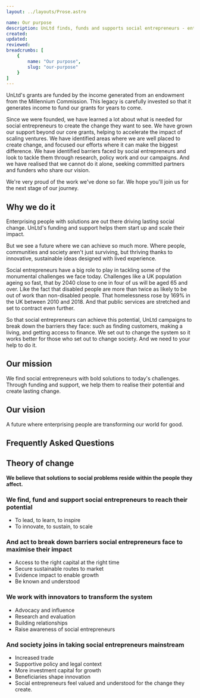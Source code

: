 ```yaml
---
layout: ../layouts/Prose.astro

name: Our purpose
description: UnLtd finds, funds and supports social entrepreneurs - enterprising people with solutions that change our society for the better. We were formed in 2002 by seven organisations who believed that social entrepreneurs had a much bigger contribution to make to our economy and society. We were among the first to back individuals with their own ideas to create social good
created: 
updated: 
reviewed: 
breadcrumbs: [
    {
        name: "Our purpose",
        slug: "our-purpose"
    }
]
---
```



UnLtd's grants are funded by the income generated from an endowment from the Millennium Commission. This legacy is carefully invested so that it generates income to fund our grants for years to come.

Since we were founded, we have learned a lot about what is needed for social entrepreneurs to create the change they want to see. We have grown our support beyond our core grants, helping to accelerate the impact of scaling ventures. We have identified areas where we are well placed to create change, and focused our efforts where it can make the biggest difference. We have identified barriers faced by social entrepreneurs and look to tackle them through research, policy work and our campaigns. And we have realised that we cannot do it alone, seeking committed partners and funders who share our vision.

We're very proud of the work we've done so far. We hope you'll join us for the next stage of our journey.

## Why we do it

Enterprising people with solutions are out there driving lasting social change. UnLtd's funding and support helps them start up and scale their impact.

But we see a future where we can achieve so much more. Where people, communities and society aren't just surviving, but thriving thanks to innovative, sustainable ideas designed with lived experience.

Social entrepreneurs have a big role to play in tackling some of the monumental challenges we face today. Challenges like a UK population ageing so fast, that by 2040 close to one in four of us will be aged 65 and over. Like the fact that disabled people are more than twice as likely to be out of work than non-disabled people. That homelessness rose by 169% in the UK between 2010 and 2018. And that public services are stretched and set to contract even further.

So that social entrepreneurs can achieve this potential, UnLtd campaigns to break down the barriers they face: such as finding customers, making a living, and getting access to finance. We set out to change the system so it works better for those who set out to change society. And we need to your help to do it.

## Our mission



We find social entrepreneurs with bold solutions to today's challenges. Through funding and support, we help them to realise their potential and create lasting change.

## Our vision

A future where enterprising people are transforming our world for good.

## Frequently Asked Questions

<Faq
  question="What is UnLtd?"
  answer="UnLtd is the Foundation for Social Entrepreneurs, a UK registered charity set up in 2002. We want a future where enterprising people are transforming our world for good. We call these people social entrepreneurs. We find social entrepreneurs with bold solutions to today's challenges. Through funding and support, we help them to realise their potential and create lasting change.  "
/>

<Faq
  question="What is UnLtd's purpose?"
  answer="A future where enterprising people are transforming our world for good."
/>

<Faq
  question="Who does UnLtd support?"
  answer="We support enterprising people who are transforming our world for good. We call these people social entrepreneurs and we support them at every stage of their journey. Social entrepreneurs come from all kinds of backgrounds and are seeking to deliver social solutions in many different ways. Whatever their background, one thing unites them, a passion to solve a social problem, and an entrepreneurial flair to make it happen."
/>

<Faq
  question="Where does UnLtd work?"
  answer="UnLtd works across the UK, supporting social entrepreneurs directly, as well as working with partners to back them. Although we don't do direct international work, we are the founder member of the Global Social Entrepreneurship Network, an international knowledge sharing network of agencies that support early stage social entrepreneurs."
/>

<Faq
  question="Who does UnLtd work with?"
  answer="UnLtd works directly with social entrepreneurs, and also partners with a wide variety of people and organisations to help find, fund and support social entrepreneurs. We have a number of partners who fund our work to either directly support social entrepreneurs, or to work with other supporters of social entrepreneurs. We also have a number of strategic partnerships with organisations that share similar goals, for example the Social Economy Alliance on our policy work."
/>

<Faq
  question="Why does UnLtd support social entrepreneurs to create profit with purpose businesses?"
  answer="UnLtd backs the individuals - the social entrepreneurs themselves - and their own approaches to delivering social impact. In some instances we work with social entrepreneurs to use mission locks to ensure that their social ventures remain true to their social mission and continue to deliver social impact."
/>

<Faq
  question="How is UnLtd run?"
  answer="UnLtd has a dedicated Board of Trustees who have governance oversight of UnLtd as an organisation, and the continuing management of the Millennium Awards Trust, with legal oversight from a government-appointed Protector who is a leading lawyer. The Senior Management Team consists of the Chief Executive and five directors who are responsible for the day-to-day management of the organisation. We have a brilliant team of staff who support social entrepreneurs, support our partners to support social entrepreneurs, as well as provide central services so that it all works smoothly. Meet our team and our board."
/>

<Faq
  question="How are we resourced?"
  answer="UnLtd is committed to ensuring social entrepreneurs get the resources and support they need to help them start and thrive. As a foundation, UnLtd oversees a £150m endowment called the Millennium Awards Trust. The interest raised from this endowment is used to fund UnLtd's work to help social entrepreneurs in the UK. This can only reach a small proportion of the people who want to start up as social entrepreneurs, so Unltd raises additional funds for social entrepreneurs from a range of trusts, foundations, institutions and corporates."
/>

<Faq
  question="How are the MAT funds invested?"
  answer="The Board of UnLtd, in its capacity as Trustee of the Millennium Awards Trust, is responsible for the investment of the endowment. We delegate to an expert investment committee the tasks of advising us on the full range of investment issues including policy, strategy, the appointment and monitoring of professional advisers, and the monitoring of performance. We invest so as to meet the various different objectives of the Trust Deed. In practice, this involves investing across a number of different asset classes, balancing expected return, volatility, income and operational considerations. We review strategic asset allocation formally every five years, as part of an overall investment review. Our asset allocation aims to provide an optimum balance between stable income - necessary to meet UnLtd's operational needs - and meeting objectives stipulated in the Trust Deed of seeking to maximise financial returns and whilst also seeking to maintain the real value of the endowment. More information on our investment approach can be found in our Annual Report and Accounts."
/>

## Theory of change

**We believe that solutions to social problems reside within the people they affect.**

### We find, fund and support social entrepreneurs to reach their potential

- To lead, to learn, to inspire
- To innovate, to sustain, to scale


### And act to break down barriers social entrepreneurs face to maximise their impact

- Access to the right capital at the right time
- Secure sustainable routes to market
- Evidence impact to enable growth
- Be known and understood

### We work with innovators to transform the system

- Advocacy and influence
- Research and evaluation
- Building relationships
- Raise awareness of social entrepreneurs

### And society joins in taking social entrepreneurs mainstream

- Increased trade
- Supportive policy and legal context
- More investment capital for growth
- Beneficiaries shape innovation
- Social entrepreneurs feel valued and understood for the change they create.